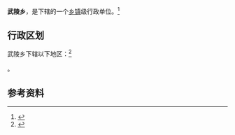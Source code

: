 {{中国乡级行政区|35/04/25/204/000}}

'''武陵乡'''，是{{PRC admin/fullname|35/04/25/204/000|3}}下辖的一个[[乡镇|乡镇]]级行政单位。<ref>{{PRC admin/ref sgc|{{PRC admin/parent|35/04/25/204/000}}}}</ref>

== 行政区划 ==

武陵乡下辖以下地区：<ref>{{PRC admin/ref sgc|35/04/25/204/000}}</ref>

{{PRC admin/children|35/04/25/204/000}}。

== 参考资料 ==

{{reflist}}

{{行政区划小作品}}
{{PRC admin/navcat|35/04/25/204/000}}